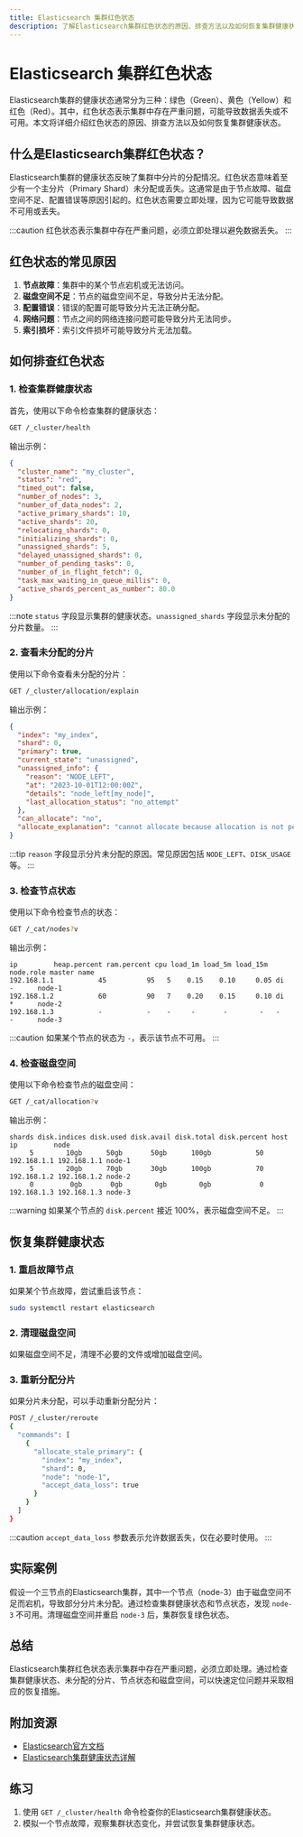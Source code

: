 ```yaml
---
title: Elasticsearch 集群红色状态
description: 了解Elasticsearch集群红色状态的原因、排查方法以及如何恢复集群健康状态。
---
```


# Elasticsearch 集群红色状态

Elasticsearch集群的健康状态通常分为三种：绿色（Green）、黄色（Yellow）和红色（Red）。其中，红色状态表示集群中存在严重问题，可能导致数据丢失或不可用。本文将详细介绍红色状态的原因、排查方法以及如何恢复集群健康状态。

## 什么是Elasticsearch集群红色状态？

Elasticsearch集群的健康状态反映了集群中分片的分配情况。红色状态意味着至少有一个主分片（Primary Shard）未分配或丢失。这通常是由于节点故障、磁盘空间不足、配置错误等原因引起的。红色状态需要立即处理，因为它可能导致数据不可用或丢失。

:::caution
红色状态表示集群中存在严重问题，必须立即处理以避免数据丢失。
:::

## 红色状态的常见原因

1. **节点故障**：集群中的某个节点宕机或无法访问。
2. **磁盘空间不足**：节点的磁盘空间不足，导致分片无法分配。
3. **配置错误**：错误的配置可能导致分片无法正确分配。
4. **网络问题**：节点之间的网络连接问题可能导致分片无法同步。
5. **索引损坏**：索引文件损坏可能导致分片无法加载。

## 如何排查红色状态

### 1. 检查集群健康状态

首先，使用以下命令检查集群的健康状态：

```bash
GET /_cluster/health
```

输出示例：

```json
{
  "cluster_name": "my_cluster",
  "status": "red",
  "timed_out": false,
  "number_of_nodes": 3,
  "number_of_data_nodes": 2,
  "active_primary_shards": 10,
  "active_shards": 20,
  "relocating_shards": 0,
  "initializing_shards": 0,
  "unassigned_shards": 5,
  "delayed_unassigned_shards": 0,
  "number_of_pending_tasks": 0,
  "number_of_in_flight_fetch": 0,
  "task_max_waiting_in_queue_millis": 0,
  "active_shards_percent_as_number": 80.0
}
```

:::note
`status` 字段显示集群的健康状态。`unassigned_shards` 字段显示未分配的分片数量。
:::

### 2. 查看未分配的分片

使用以下命令查看未分配的分片：

```bash
GET /_cluster/allocation/explain
```

输出示例：

```json
{
  "index": "my_index",
  "shard": 0,
  "primary": true,
  "current_state": "unassigned",
  "unassigned_info": {
    "reason": "NODE_LEFT",
    "at": "2023-10-01T12:00:00Z",
    "details": "node_left[my_node]",
    "last_allocation_status": "no_attempt"
  },
  "can_allocate": "no",
  "allocate_explanation": "cannot allocate because allocation is not permitted to any of the nodes"
}
```

:::tip
`reason` 字段显示分片未分配的原因。常见原因包括 `NODE_LEFT`、`DISK_USAGE` 等。
:::

### 3. 检查节点状态

使用以下命令检查节点的状态：

```bash
GET /_cat/nodes?v
```

输出示例：

```plaintext
ip         heap.percent ram.percent cpu load_1m load_5m load_15m node.role master name
192.168.1.1           45          95   5    0.15    0.10     0.05 di        -      node-1
192.168.1.2           60          90   7    0.20    0.15     0.10 di        *      node-2
192.168.1.3           -           -    -     -       -        -   -         -      node-3
```

:::caution
如果某个节点的状态为 `-`，表示该节点不可用。
:::

### 4. 检查磁盘空间

使用以下命令检查节点的磁盘空间：

```bash
GET /_cat/allocation?v
```

输出示例：

```plaintext
shards disk.indices disk.used disk.avail disk.total disk.percent host       ip         node
     5        10gb      50gb       50gb      100gb           50 192.168.1.1 192.168.1.1 node-1
     5        20gb      70gb       30gb      100gb           70 192.168.1.2 192.168.1.2 node-2
     0         0gb       0gb        0gb        0gb            0 192.168.1.3 192.168.1.3 node-3
```

:::warning
如果某个节点的 `disk.percent` 接近 100%，表示磁盘空间不足。
:::

## 恢复集群健康状态

### 1. 重启故障节点

如果某个节点故障，尝试重启该节点：

```bash
sudo systemctl restart elasticsearch
```

### 2. 清理磁盘空间

如果磁盘空间不足，清理不必要的文件或增加磁盘空间。

### 3. 重新分配分片

如果分片未分配，可以手动重新分配分片：

```bash
POST /_cluster/reroute
{
  "commands": [
    {
      "allocate_stale_primary": {
        "index": "my_index",
        "shard": 0,
        "node": "node-1",
        "accept_data_loss": true
      }
    }
  ]
}
```

:::caution
`accept_data_loss` 参数表示允许数据丢失，仅在必要时使用。
:::

## 实际案例

假设一个三节点的Elasticsearch集群，其中一个节点（node-3）由于磁盘空间不足而宕机，导致部分分片未分配。通过检查集群健康状态和节点状态，发现 `node-3` 不可用。清理磁盘空间并重启 `node-3` 后，集群恢复绿色状态。

## 总结

Elasticsearch集群红色状态表示集群中存在严重问题，必须立即处理。通过检查集群健康状态、未分配的分片、节点状态和磁盘空间，可以快速定位问题并采取相应的恢复措施。

## 附加资源

- [Elasticsearch官方文档](https://www.elastic.co/guide/en/elasticsearch/reference/current/index.html)
- [Elasticsearch集群健康状态详解](https://www.elastic.co/guide/en/elasticsearch/reference/current/cluster-health.html)

## 练习

1. 使用 `GET /_cluster/health` 命令检查你的Elasticsearch集群健康状态。
2. 模拟一个节点故障，观察集群状态变化，并尝试恢复集群健康状态。